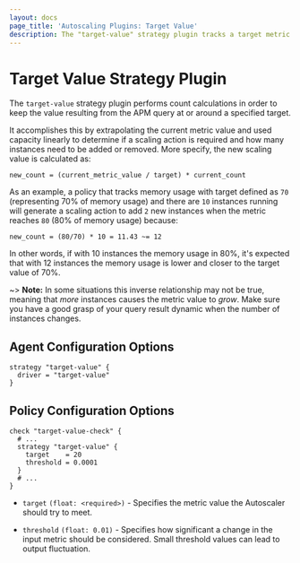 ```yaml
---
layout: docs
page_title: 'Autoscaling Plugins: Target Value'
description: The "target-value" strategy plugin tracks a target metric value.
---
```


# Target Value Strategy Plugin

The `target-value` strategy plugin performs count calculations in order to
keep the value resulting from the APM query at or around a specified target.

It accomplishes this by extrapolating the current metric value and used
capacity linearly to determine if a scaling action is required and how many
instances need to be added or removed. More specify, the new scaling value is
calculated as:

```
new_count = (current_metric_value / target) * current_count
```

As an example, a policy that tracks memory usage with target defined as `70`
(representing 70% of memory usage) and there are `10` instances running will
generate a scaling action to add `2` new instances when the metric reaches `80`
(80% of memory usage) because:

```
new_count = (80/70) * 10 = 11.43 ~= 12
```

In other words, if with 10 instances the memory usage in 80%, it's expected
that with 12 instances the memory usage is lower and closer to the target value
of 70%.

~> **Note:** In some situations this inverse relationship may not be true,
  meaning that _more_ instances causes the metric value to _grow_. Make sure
  you have a good grasp of your query result dynamic when the number of
  instances changes.

## Agent Configuration Options

```hcl
strategy "target-value" {
  driver = "target-value"
}
```

## Policy Configuration Options

```hcl
check "target-value-check" {
  # ...
  strategy "target-value" {
    target    = 20
    threshold = 0.0001
  }
  # ...
}
```

- `target` `(float: <required>)` - Specifies the metric value the Autoscaler
  should try to meet.

- `threshold` `(float: 0.01)` - Specifies how significant a change in the input
  metric should be considered. Small threshold values can lead to output
  fluctuation.
